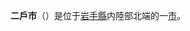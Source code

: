 {{Unreferenced|time=2019-04-17T00:46:09+00:00}}
{{Expand Japanese|二戸市|date=2016年12月}}
{{日本都市
|自治體名=二戶市
|圖像=[[File:091103tendai.jpg|240px]]
|圖像說明=[[天台寺_(二戶市)|天臺寺]]（[[奧州三十三觀音靈場|奧州三十三觀音靈場]]第33號）
|日文原名=二戸市
|平假名=にのへし
|羅馬字拼音=Ninohe-shi
|都道府縣=岩手縣
|支廳=
|編號=03213-1
|面積=420.31
|邊界未定=
|人口=28,626
|統計時間=2013年7月1日
|自治體=[[八幡平市|八幡平市]]、[[輕米町|輕米町]]、[[九戶村|九戶村]]、[[一戶町|一戶町]]<br />[[青森縣|青森縣]]：<br />[[南部町_(青森縣)|南部町]]、[[三戶町|三戶町]]、[[田子町|田子町]]
|市章=[[File:Emblem_of_Ninohe,_Iwate.svg|100px]]
|樹=''Toxicodendron vernicifluum''
|花=[[山櫻|山櫻]]
|鳥=[[綠雉|綠雉]]
|其他象徵物=
|其他象徵=
|市長=[[小保內敏幸|小保內敏幸]]
|議員數=22
|郵遞區號=028-6192
|所在地=二戶市福岡字川又47番地
|電話號碼=195-23-3111
|外部連結=http://www.city.ninohe.iwate.jp/
|經度=
|緯度=
|地圖=
|註記=
}}
'''二戶市'''（{{jpn|j=二戸市|hg=にのへし|rm=Ninohe shi|f=y}}）是位于[[岩手縣|岩手縣]]内陸部北端的一[[市|市]]。

{{岩手縣}}{{Authority control}}